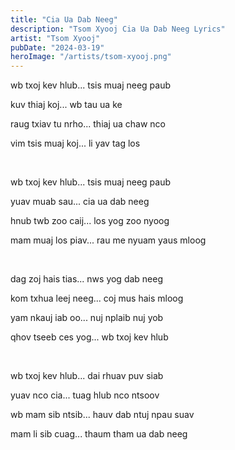 ```yaml
---
title: "Cia Ua Dab Neeg"
description: "Tsom Xyooj Cia Ua Dab Neeg Lyrics"
artist: "Tsom Xyooj"
pubDate: "2024-03-19"
heroImage: "/artists/tsom-xyooj.png"
---
```


wb txoj kev hlub... tsis muaj neeg paub

kuv thiaj koj... wb tau ua ke

raug txiav tu nrho... thiaj ua chaw nco

vim tsis muaj koj... li yav tag los

<br />

wb txoj kev hlub... tsis muaj neeg paub

yuav muab sau... cia ua dab neeg

hnub twb zoo caij... los yog zoo nyoog

mam muaj los piav... rau me nyuam yaus mloog

<br />

dag zoj hais tias... nws yog dab neeg

kom txhua leej neeg... coj mus hais mloog

yam nkauj iab oo... nuj nplaib nuj yob

qhov tseeb ces yog... wb txoj kev hlub

<br />

wb txoj kev hlub... dai rhuav puv siab

yuav nco cia... tuag hlub nco ntsoov

wb mam sib ntsib... hauv dab ntuj npau suav

mam li sib cuag... thaum tham ua dab neeg
